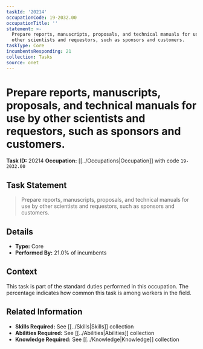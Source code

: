```yaml
---
taskId: '20214'
occupationCode: 19-2032.00
occupationTitle: ''
statement: >-
  Prepare reports, manuscripts, proposals, and technical manuals for use by
  other scientists and requestors, such as sponsors and customers.
taskType: Core
incumbentsResponding: 21
collection: Tasks
source: onet
---
```

# Prepare reports, manuscripts, proposals, and technical manuals for use by other scientists and requestors, such as sponsors and customers.

**Task ID:** 20214
**Occupation:** [[../Occupations|Occupation]] with code `19-2032.00`

## Task Statement

> Prepare reports, manuscripts, proposals, and technical manuals for use by other scientists and requestors, such as sponsors and customers.

## Details

- **Type:** Core
- **Performed By:** 21.0% of incumbents

## Context

This task is part of the standard duties performed in this occupation. The percentage indicates how common this task is among workers in the field.

## Related Information

- **Skills Required:** See [[../Skills|Skills]] collection
- **Abilities Required:** See [[../Abilities|Abilities]] collection
- **Knowledge Required:** See [[../Knowledge|Knowledge]] collection
